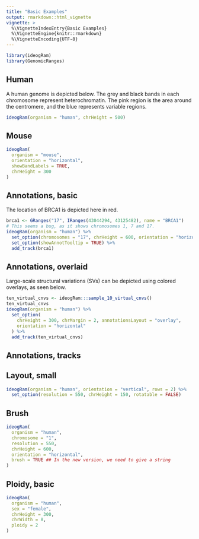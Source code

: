 ```yaml
---
title: "Basic Examples"
output: rmarkdown::html_vignette
vignette: >
  %\VignetteIndexEntry{Basic Examples}
  %\VignetteEngine{knitr::rmarkdown}
  %\VignetteEncoding{UTF-8}
---
```


```r
library(ideogRam)
library(GenomicRanges)
```

## Human

A human genome is depicted below. The grey and black bands in each chromosome represent heterochromatin. The pink region is the area around the centromere, and the blue represents variable regions.

```r
ideogRam(organism = "human", chrHeight = 500)
```

## Mouse

```r
ideogRam(
  organism = "mouse",
  orientation = "horizontal",
  showBandLabels = TRUE,
  chrHeight = 300
)
```

## Annotations, basic

The location of BRCA1 is depicted here in red.

```r
brca1 <- GRanges("17", IRanges(43044294, 43125482), name = "BRCA1")
# This seems a bug, as it shows chromosomes 1, 7 and 17.
ideogRam(organism = "human") %>%
  set_option(chromosomes = "17", chrHeight = 600, orientation = "horizontal") %>%
  set_option(showAnnotTooltip = TRUE) %>%
  add_track(brca1)
```

## Annotations, overlaid

Large-scale structural variations (SVs) can be depicted using colored overlays, as seen below.

```r
ten_virtual_cnvs <- ideogRam:::sample_10_virtual_cnvs()
ten_virtual_cnvs
ideogRam(organism = "human") %>%
  set_option(
    chrHeight = 300, chrMargin = 2, annotationsLayout = "overlay",
    orientation = "horizontal"
  ) %>%
  add_track(ten_virtual_cnvs)
```

## Annotations, tracks


## Layout, small


```r
ideogRam(organism = "human", orientation = "vertical", rows = 2) %>%
  set_option(resolution = 550, chrHeight = 150, rotatable = FALSE)
```

## Brush

```r
ideogRam(
  organism = "human",
  chromosome = "1",
  resolution = 550,
  chrHeight = 600,
  orientation = "horizontal",
  brush = TRUE ## In the new version, we need to give a string
)
```

## Ploidy, basic

```r
ideogRam(
  organism = "human",
  sex = "female",
  chrHeight = 300,
  chrWidth = 8,
  ploidy = 2
)
```
